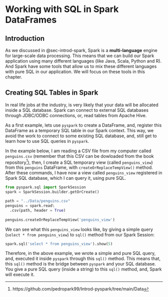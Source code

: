 

# Working with SQL in Spark DataFrames

## Introduction

As we discussed in @sec-introd-spark, Spark is a **multi-language** engine for large-scale data processing. This means that we can build our Spark application using many different languages (like Java, Scala, Python and R). And Spark have some tools that allow us to mix these different languages with pure SQL in our application. We will focus on these tools in this chapter.

## Creating SQL Tables in Spark

In real life jobs at the industry, is very likely that your data will be allocated inside a SQL database. Spark can connect to external SQL databases through JDBC/ODBC connections, or, read tables from Apache Hive.

As a first example, lets use `pyspark` to create a DataFrame, and, register this DataFrame as a temporary SQL table in our Spark context. This way, we avoid the work to connect to some existing SQL database, and, still get to learn how to use SQL queries in `pyspark`.

In the example below, I am reading a CSV file from my computer called `penguins.csv` (remember that this CSV can be dowloaded from the book repository^[https://github.com/pedropark99/Introd-pyspark/tree/main/Data]), then, I create a SQL temporary view (called `penguins_view`) from this `penguins` DataFrame, with `createOrReplaceTempView()` method. After these commands, I have now a view called `penguins_view` registered in Spark SQL database, which I can query it, using pure SQL.

```python
from pyspark.sql import SparkSession
spark = SparkSession.builder.getOrCreate()

path = "../Data/penguins.csv"
penguins = spark.read\
  .csv(path, header = True)
  
penguins.createOrReplaceTempView('penguins_view')
```


We can see what this `penguins_view` looks like, by giving a simple query (`select * from penguins_view`) to `sql()` method from our Spark Session:

```python
spark.sql('select * from penguins_view').show(5)
```

Therefore, in the above example, we wrote a simple and pure SQL query, and, executed it inside `pyspark` through this `sql()` method. This means that, this `sql()` method is the bridge between `pyspark` and your SQL database. You give a pure SQL query (inside a string) to this `sql()` method, and, Spark will execute it.







